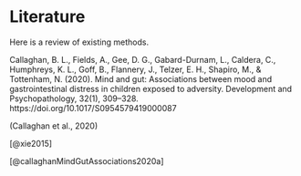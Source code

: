 # Literature

Here is a review of existing methods.

Callaghan, B. L., Fields, A., Gee, D. G., Gabard-Durnam, L., Caldera, C., Humphreys, K. L., Goff, B., Flannery, J., Telzer, E. H., Shapiro, M., & Tottenham, N. (2020). Mind and gut: Associations between mood and gastrointestinal distress in children exposed to adversity. Development and Psychopathology, 32(1), 309–328. https://doi.org/10.1017/S0954579419000087


(Callaghan et al., 2020)

[@xie2015]

[@callaghanMindGutAssociations2020a]